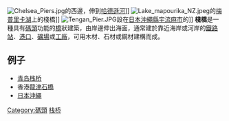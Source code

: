 {{otheruses|other=位於中國青島的文物建築|青岛栈桥}}
[[Image:Chelsea_Piers.jpg|thumb]]的西邊，伸到[[哈德遜河|哈德遜河]]]]
[[Image:Lake_mapourika_NZ.jpeg|thumb]]的[[梅普里卡湖|梅普里卡湖]]上的棧橋]]
[[File:Tengan_Pier.JPG|thumb]]設在[[日本|日本]][[沖繩縣|沖繩縣]][[宇流麻市|宇流麻市]]的{{Link-ja|天願棧橋|天願桟橋}}]]
'''棧橋'''是一種具有[[碼頭|碼頭]]功能的[[橋|橋]]狀建築，由岸邊伸出海面，通常建於靠近海岸或河岸的[[鐵路站|鐵路站]]、[[港口|港口]]、[[礦場|礦場]]或[[工廠|工廠]]，可用木材、石材或鋼材建構而成。

==例子==
*[[青岛栈桥|青岛栈桥]]
*香港[[龍津石橋|龍津石橋]]
*[[日本|日本]][[沖繩|沖繩]]{{Link-ja|天願棧橋|天願桟橋}}
{{建築小作品}}

[[Category:碼頭|Category:碼頭]]
[[Category:栈桥|]]